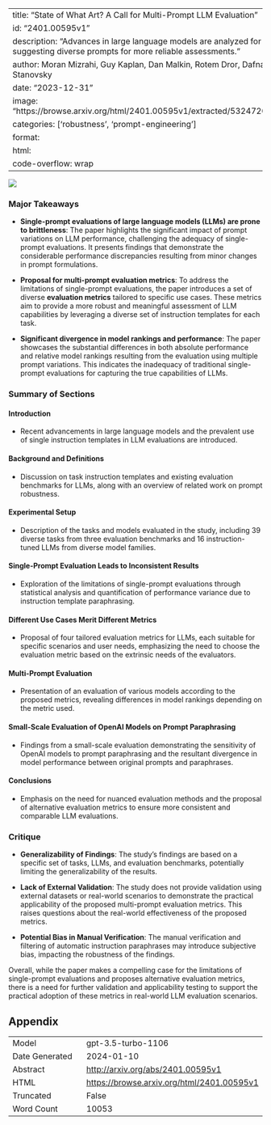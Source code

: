 
---
title: "State of What Art? A Call for Multi-Prompt LLM Evaluation"
id: "2401.00595v1"
description: "Advances in large language models are analyzed for their evaluation, suggesting diverse prompts for more reliable assessments."
author: Moran Mizrahi, Guy Kaplan, Dan Malkin, Rotem Dror, Dafna Shahaf, Gabriel Stanovsky
date: "2023-12-31"
image: "https://browse.arxiv.org/html/2401.00595v1/extracted/5324720/figures/swfigure12.png"
categories: ['robustness', 'prompt-engineering']
format:
  html:
    code-overflow: wrap
---

![](https://browse.arxiv.org/html/2401.00595v1/extracted/5324720/figures/swfigure12.png)

### Major Takeaways

- **Single-prompt evaluations of large language models (LLMs) are prone to brittleness**: The paper highlights the significant impact of prompt variations on LLM performance, challenging the adequacy of single-prompt evaluations. It presents findings that demonstrate the considerable performance discrepancies resulting from minor changes in prompt formulations.

- **Proposal for multi-prompt evaluation metrics**: To address the limitations of single-prompt evaluations, the paper introduces a set of diverse **evaluation metrics** tailored to specific use cases. These metrics aim to provide a more robust and meaningful assessment of LLM capabilities by leveraging a diverse set of instruction templates for each task.

- **Significant divergence in model rankings and performance**: The paper showcases the substantial differences in both absolute performance and relative model rankings resulting from the evaluation using multiple prompt variations. This indicates the inadequacy of traditional single-prompt evaluations for capturing the true capabilities of LLMs.

### Summary of Sections

#### Introduction
- Recent advancements in large language models and the prevalent use of single instruction templates in LLM evaluations are introduced.

#### Background and Definitions
- Discussion on task instruction templates and existing evaluation benchmarks for LLMs, along with an overview of related work on prompt robustness.

#### Experimental Setup
- Description of the tasks and models evaluated in the study, including 39 diverse tasks from three evaluation benchmarks and 16 instruction-tuned LLMs from diverse model families.

#### Single-Prompt Evaluation Leads to Inconsistent Results
- Exploration of the limitations of single-prompt evaluations through statistical analysis and quantification of performance variance due to instruction template paraphrasing.

#### Different Use Cases Merit Different Metrics
- Proposal of four tailored evaluation metrics for LLMs, each suitable for specific scenarios and user needs, emphasizing the need to choose the evaluation metric based on the extrinsic needs of the evaluators.

#### Multi-Prompt Evaluation
- Presentation of an evaluation of various models according to the proposed metrics, revealing differences in model rankings depending on the metric used.

#### Small-Scale Evaluation of OpenAI Models on Prompt Paraphrasing
- Findings from a small-scale evaluation demonstrating the sensitivity of OpenAI models to prompt paraphrasing and the resultant divergence in model performance between original prompts and paraphrases.

#### Conclusions
- Emphasis on the need for nuanced evaluation methods and the proposal of alternative evaluation metrics to ensure more consistent and comparable LLM evaluations.

### Critique

- **Generalizability of Findings**: The study’s findings are based on a specific set of tasks, LLMs, and evaluation benchmarks, potentially limiting the generalizability of the results.

- **Lack of External Validation**: The study does not provide validation using external datasets or real-world scenarios to demonstrate the practical applicability of the proposed multi-prompt evaluation metrics. This raises questions about the real-world effectiveness of the proposed metrics.

- **Potential Bias in Manual Verification**: The manual verification and filtering of automatic instruction paraphrases may introduce subjective bias, impacting the robustness of the findings.

Overall, while the paper makes a compelling case for the limitations of single-prompt evaluations and proposes alternative evaluation metrics, there is a need for further validation and applicability testing to support the practical adoption of these metrics in real-world LLM evaluation scenarios.

## Appendix

|          |          |
|----------|----------|
| Model     | gpt-3.5-turbo-1106       |
| Date Generated     | 2024-01-10       |
| Abstract | [http://arxiv.org/abs/2401.00595v1](http://arxiv.org/abs/2401.00595v1)        |
| HTML     | [https://browse.arxiv.org/html/2401.00595v1](https://browse.arxiv.org/html/2401.00595v1)       |
| Truncated       | False       |
| Word Count       | 10053       |